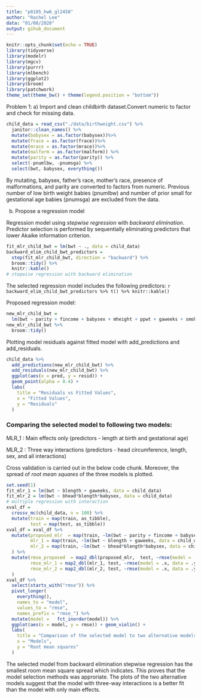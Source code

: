 ```yaml
---
title: "p8105_hw6_gl2458"
author: "Rachel Lee"
data: "01/08/2020"
output: gihub_document
---
```


```r
knitr::opts_chunk$set(echo = TRUE)
library(tidyverse)
library(modelr)
library(mgcv)
library(purrr)
library(mlbench)
library(ggplot2)
library(broom)
library(patchwork)
theme_set(theme_bw() + theme(legend.position = "bottom"))
```

Problem 1: 
a) Import and clean childbirth dataset.Convert numeric to factor and check for missing data. 

```r
child_data = read_csv("./data/birthweight.csv") %>% 
  janitor::clean_names() %>% 
  mutate(babysex = as.factor(babysex))%>% 
  mutate(frace = as.factor(frace))%>% 
  mutate(mrace = as.factor(mrace))%>% 
  mutate(malform = as.factor(malform)) %>% 
  mutate(parity = as.factor(parity)) %>% 
  select(-pnumlbw, -pnumsga) %>%  
  select(bwt, babysex, everything())
```

By mutating, babysex, father's race, mother's race, presence of malformations, and parity are converted to factors from numeric. Previous number of low birth weight babies (pnumlbw) and number of prior small for gestational age babies (pnumsga) are excluded from the data.

b) Propose a regression model

Regression model using *stepwise regression* with *backward elimination*. Predictor selection is performed by sequentially eliminating predictors that lower Akaike information criterion. 

```r
fit_mlr_child_bwt = lm(bwt ~ ., data = child_data)
backward_elim_child_bwt_predictors =
  step(fit_mlr_child_bwt, direction = "backward") %>% 
  broom::tidy() %>% 
  knitr::kable()
# stepwise regression with backward elimination
```

The selected regression model includes the following predictors: 
`r backward_elim_child_bwt_predictors %>% t() %>% knitr::kable()`

Proposed regression model: 
```r
new_mlr_child_bwt = 
  lm(bwt ~ parity + fincome + babysex + mheight + ppwt + gaweeks + smoken + delwt + mrace + blength + bhead, data = child_data)
new_mlr_child_bwt %>% 
  broom::tidy()
```

Plotting model residuals against fitted model with add_predictions and add_residuals.

```r
child_data %>% 
  add_predictions(new_mlr_child_bwt) %>% 
  add_residuals(new_mlr_child_bwt) %>% 
  ggplot(aes(x = pred, y = resid)) +
  geom_point(alpha = 0.4) +
  labs(
    title = "Residuals vs Fitted Values",
    x = "Fitted Values", 
    y = "Residuals"
  )
```


### Comparing the selected model to following two models: 

MLR_1 : Main effects only (predictors - length at birth and gestational age)

MLR_2 : Three way interactions (predictors - head circumference, length, sex, and all interactions)

Cross validation is carried out in the below code chunk. Moreover, the spread of *root mean squares* of the three models is plotted.

```r
set.seed(1)
fit_mlr_1 = lm(bwt ~ blength + gaweeks, data = child_data)
fit_mlr_2 = lm(bwt ~ bhead*blength*babysex, data = child_data) 
# multiple regression with interaction
xval_df = 
  crossv_mc(child_data, n = 100) %>% 
  mutate(train = map(train, as_tibble),
         test = map(test, as_tibble)) 
xval_df = xval_df %>% 
  mutate(proposed_mlr  = map(train, ~lm(bwt ~ parity + fincome + babysex + mheight + ppwt + gaweeks + smoken + delwt + mrace + blength + bhead, data = child_data)),
         mlr_1 = map(train, ~lm(bwt ~ blength + gaweeks, data = child_data)),
         mlr_2 = map(train, ~lm(bwt ~ bhead*blength*babysex, data = child_data))
  ) %>% 
  mutate(rmse_proposed  = map2_dbl(proposed_mlr,  test, ~rmse(model = .x, data = .y)),
         rmse_mlr_1 = map2_dbl(mlr_1, test, ~rmse(model = .x, data = .y)),
         rmse_mlr_2 = map2_dbl(mlr_2, test, ~rmse(model = .x, data = .y))
  )
xval_df %>% 
  select(starts_with("rmse")) %>% 
  pivot_longer(
    everything(), 
    names_to = "model",
    values_to = "rmse", 
    names_prefix = "rmse_") %>%  
  mutate(model =   fct_inorder(model)) %>% 
  ggplot(aes(x = model, y = rmse)) + geom_violin() + 
  labs(
    title = "Comparison of the selected model to two alternative models",
    x = "Models", 
    y = "Root mean squares"
  )
```

The selected model from backward elimination stepwise regression has the smallest room mean square spread which indicates. This proves that the model selection methods was approriate. The plots of the two alternative models suggest that the model with three-way interactions is a better fit than the model with only main effects. 
















